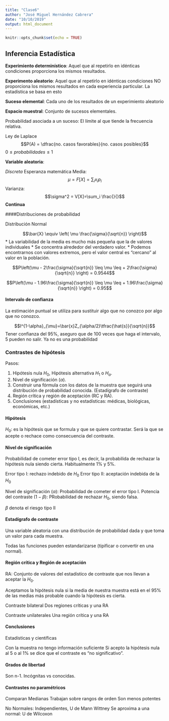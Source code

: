 ```yaml
---
title: "Clase6"
author: "José Miguel Hernández Cabrera"
date: "10/10/2019"
output: html_document
---
```


```r
knitr::opts_chunk$set(echo = TRUE)
```


## Inferencia Estadística

**Experimiento determinístico**: Aquel que al repetirlo en idénticas condiciones proporciona los mismos resultados.

**Experimento aleatorio**: Aquel que al repetirlo en idénticas condiciones NO proporciona los mismos resultados en cada experiencia particular. La estadística se basa en esto

**Suceso elemental**: Cada uno de los resultados de un experimiento aleatorio

**Espacio muestral**: Conjunto de sucesos elementales.

Probabilidad asociada a un suceso: El límite al que tiende la frecuencia relativa.

Ley de Laplace
$$P(A) = \dfrac{no. casos favorables}{no. casos posibles}$$
$0\leq probabilidades \leq 1$

**Variable aleatoria**:

*Discreta*
Esperanza matemática
Media:
$$\mu = F[X] = \sum_ix_ip_i$$
Varianza:
$$\sigma^2 = V[X]=\sum_i \frac{}{}$$
**Continua**


####Distribuciones de probabilidad

Distribución Normal

$$\bar{X} \equiv \left( \mu \frac{\sigma}{\sqrt{n}} \right)$$
* La variabilidad de la media es mucho más pequeña que la de valores individuales
* Se concentra alrededor del verdadero valor.
* Podemos encontrarnos con valores extremos, pero el valor central es "cercano" al valor en la población.

$$P\left(\mu - 2\frac{\sigma}{\sqrt{n}} \leq \mu \leq + 2\frac{\sigma}{\sqrt{n}} \right) = 0.9544$$

$$P\left(\mu - 1.96\frac{\sigma}{\sqrt{n}} \leq \mu \leq + 1.96\frac{\sigma}{\sqrt{n}} \right) = 0.95$$

#### Intervalo de confianza

La estimación puntual se utiliza para sustituir algo que no conozco por algo que no conozco.

$$I^{1-\alpha}_{\mu}=\bar{x}Z_{\alpha/2}\tfrac{\hat{s}}{\sqrt{n}}$$
Tener confianza del 95%, aseguro que de 100 veces que haga el intervalo, 5 pueden no salir. Ya no es una probabilidad

### Contrastes de hipótesis

Pasos:

1. Hipótesis nula $H_0$, Hipótesis alternativa $H_1$ o $H_a$.
2. Nivel de significación ($\alpha$).
3. Construir una fórmula con los datos de la muestra que seguirá una distribución de probabilidad conocida. (Estadígrafo de contraste)
4. Región crítica y región de aceptación (RC y RA).
5. Conclusiones (estadísticas y no estadísticas: médicas, biológicas, económicas, etc.)

#### Hipótesis

$H_0$: es la hipótesis que se formula y que se quiere contrastar. Será la que se acepte o rechace como consecuencia del contraste.

#### Nivel de significación

Probabilidad de cometer error tipo I, es decir, la probabilida de rechazar la hipótesis nula siendo cierta. Habitualmente 1% y 5%.

Error tipo I: rechazo indebido de $H_0$
Error tipo II: aceptación indebida de la $H_0$

Nivel de significación ($\alpha$): Probabilidad de cometer el error tipo I.
Potencia del contraste ($1-\beta$): PRobabilidad de rechazar $H_0$, siendo falsa.

$\beta$ denota el riesgo tipo II

#### Estadígrafo de contraste

Una variable aleatoria con una distribución de probabilidad dada y que toma un valor para cada muestra.

Todas las funciones pueden estandarizarse (tipificar o convertir en una normal).

#### Región crítica y Región de aceptación

RA: Conjunto de valores del estadístico de contraste que nos llevan a aceptar la $H_0$.

Aceptamos la hipótesis nula si la media de nuestra muestra está en el 95% de las medias más probable cuando la hipótesis es cierta.

Contraste bilateral
Dos regiones críticas y una RA

Contraste unilaterales
Una región crítica y una RA

#### Conclusiones
Estadísticas y científicas

Con la muestra no tengo información suficiente
Si acepto la hipótesis nula al 5 o al 1% se dice que el contraste es "no significativo".

#### Grados de libertad

Son n-1. Incógnitas vs conocidas.

#### Contrastes no paramétricos

Comparan Medianas
Trabajan sobre rangos de orden
Son menos potentes

No Normales: Independientes, U de Mann Wittney
Se aproxima a una normal: U de Wilcoxon
